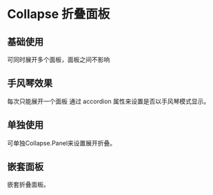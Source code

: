 # Collapse 折叠面板
## 基础使用
可同时展开多个面板，面板之间不影响
<ComponentPreview name="collapse" demo="basic"/>

## 手风琴效果
每次只能展开一个面板
通过 accordion 属性来设置是否以手风琴模式显示。
<ComponentPreview name="collapse" demo="accordion"/>

## 单独使用
可单独Collapse.Panel来设置展开折叠。
<ComponentPreview name="collapse" demo="single"/>

## 嵌套面板
嵌套折叠面板。
<ComponentPreview name="collapse" demo="nested"/>